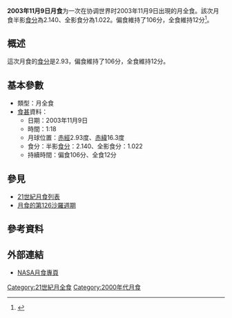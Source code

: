 {{Infobox lunar eclipse
| date        = 2003年11月9日
| time        = 1:18
| nature     = 月全食
| saros       = 126
| gamma           = -0.432
| magnitude      = 半影食分：2.140<br/>全影食分：1.022
| par_duration   = 106分
| tot_duration    = 12分
| chart               = Lunar eclipse chart close-03nov09.png
}}
'''2003年11月9日月食'''为一次在协调世界时2003年11月9日出現的月全食。該次月食半影[[食分|食分]]為2.140、全影食分為1.022。偏食維持了106分，全食維持12分<ref name="nasa_catalog_list">{{cite web|url=http://sunearth.gsfc.nasa.gov/eclipse/LEcat/LE2001-2100.html|title=Lunar Eclipses: 2001 to 2100|language=en|publisher=[[NASA|NASA]]|archiveurl=https://web.archive.org/web/19990202141830/http://sunearth.gsfc.nasa.gov/eclipse/LEcat/LE2001-2100.html|archivedate=1999-02-02|deadurl=yes|accessdate=2016-09-10}}</ref>。

== 概述 ==
這次月食的[[食分|食分]]是2.93，偏食維持了106分，全食維持12分。

== 基本參數 ==
{{NoteUTC}}
* 類型：月全食
*[[食甚|食甚]]資料：
** 日期：2003年11月9日
** 時間：1:18
** 月球位置：[[赤經|赤經]]2.93度、[[赤緯|赤緯]]16.3度
** 食分：半影[[食分|食分]]：2.140、全影食分：1.022
** 持續時間：偏食106分、全食12分

== 參見 ==
{{portal box|天文學}}
* [[21世紀月食列表|21世紀月食列表]]
* [[月食的第126沙羅週期|月食的第126沙羅週期]]

== 參考資料 ==
{{reflist}}

== 外部連結 ==
* [http://eclipse.gsfc.nasa.gov/lunar.html NASA月食專頁]{{Wayback|url=http://eclipse.gsfc.nasa.gov/lunar.html |date=20181231235927 }}{{en icon}}
{{Lunar-eclipse-stub}}
{{月食}}

[[Category:21世紀月全食|Category:21世紀月全食]]
[[Category:2000年代月食|Category:2000年代月食]]